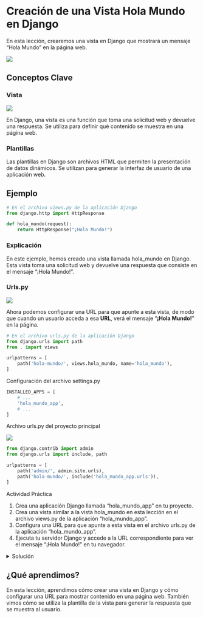 # Creación de una Vista Hola Mundo en Django

En esta lección, crearemos una vista en Django que mostrará un mensaje "Hola Mundo" en la página web.

![](images/Model%20Template%20View%20Django.png){fig-align="center"}

## Conceptos Clave

### Vista

![](images/views.png){fig-align="center"}

En Django, una vista es una función que toma una solicitud web y devuelve una respuesta. Se utiliza para definir qué contenido se muestra en una página web.

### Plantillas

Las plantillas en Django son archivos HTML que permiten la presentación de datos dinámicos. Se utilizan para generar la interfaz de usuario de una aplicación web.

## Ejemplo

``` python
# En el archivo views.py de la aplicación Django
from django.http import HttpResponse

def hola_mundo(request):
    return HttpResponse("¡Hola Mundo!")
```

### Explicación

En este ejemplo, hemos creado una vista llamada hola_mundo en Django. Esta vista toma una solicitud web y devuelve una respuesta que consiste en el mensaje "¡Hola Mundo!".

### Urls.py

![](images/urls.png){fig-align="center"}

Ahora podemos configurar una URL para que apunte a esta vista, de modo que cuando un usuario acceda a esa **URL**, verá el mensaje "**¡Hola Mundo!**" en la página.

``` python
# En el archivo urls.py de la aplicación Django
from django.urls import path
from . import views

urlpatterns = [
    path('hola-mundo/', views.hola_mundo, name='hola_mundo'),
]
```

Configuración del archivo settings.py

``` python
INSTALLED_APPS = [
    # ...
    'hola_mundo_app',
    # ...
]
```

Archivo urls.py del proyecto principal

![](images/urls2.png){fig-align="center"}

``` python
from django.contrib import admin
from django.urls import include, path

urlpatterns = [
    path('admin/', admin.site.urls),
    path('hola-mundo/', include('hola_mundo_app.urls')),
]
```

::: callout-tip
Actividad Práctica

1.  Crea una aplicación Django llamada "hola_mundo_app" en tu proyecto.
2.  Crea una vista similar a la vista hola_mundo en esta lección en el archivo views.py de la aplicación "hola_mundo_app".
3.  Configura una URL para que apunte a esta vista en el archivo urls.py de la aplicación "hola_mundo_app".
4.  Ejecuta tu servidor Django y accede a la URL correspondiente para ver el mensaje "¡Hola Mundo!" en tu navegador.
:::

<details>

<summary>Solución</summary>

**Resumen:**

Hemos creado una vista en Django que muestra el mensaje "¡Hola Mundo!" en la página web.

**Resolución:**

1.  Creamos una vista llamada hola_mundo en views.py.

``` python
# En el archivo views.py de la aplicación "hola_mundo_app"
from django.http import HttpResponse

def hola_mundo_personalizado(request):
    return HttpResponse("¡Hola Mundo Personalizado!")
```

2.  Configuramos una URL para esta vista en urls.py.

``` python
from django.urls import path
from . import views

urlpatterns = [
    path('hola-mundo/', views.hola_mundo_personalizado, name='hola_mundo_personalizado'),
]
```

3.  Accedimos a la URL en un navegador para ver el mensaje.

``` bash
python manage.py runserver
```

4.  Utiliza el navegador para consultar la siguiente url <http://localhost:8000/hola-mundo/>

**Explicación:**

La vista hola_mundo es una función que toma una solicitud web y devuelve una respuesta que contiene el mensaje "¡Hola Mundo!". Configuramos una URL para que los usuarios puedan acceder a esta vista y ver el mensaje en la página.

</details>

## ¿Qué aprendimos?

En esta lección, aprendimos cómo crear una vista en Django y cómo configurar una URL para mostrar contenido en una página web. También vimos cómo se utiliza la plantilla de la vista para generar la respuesta que se muestra al usuario.